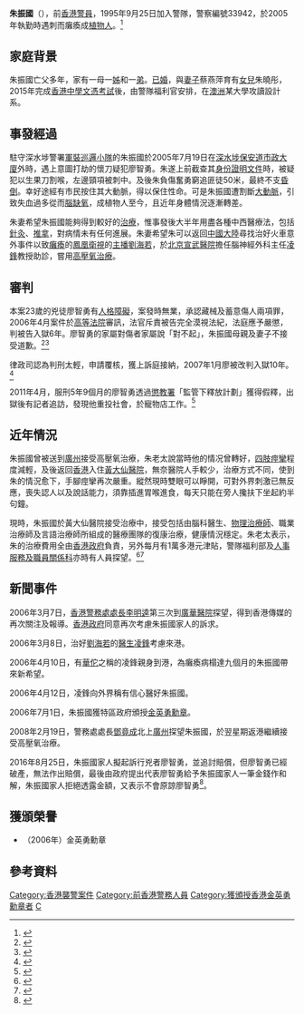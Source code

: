 {{Infobox person
| 姓名    = 朱振國
| 後綴尊稱 = [[MBG|MBG]]
| 圖像    = 
| 圖像替代 = 
| 圖像說明 = 
| 出生日期 = {{birth date and age|1974|8|20}}
| 出生地點 = {{HKG-1959}}
| 逝世日期 = 
| 逝世地點 = 
| 國籍    = {{CHN-HKG}}
| 別名    = 
| 職業    = [[警察|警察]]
| 活躍時期 = 
| 知名原因 = 執勤時遇刺而癱瘓成[[植物人|植物人]]
| 配偶    = {{marriage|蔡燕萍|1996}}
| 兒女    = 朱曉彤<br>{{birth year and age|1997}}
}}
'''朱振國'''{{MBG}}（{{bd|1974年|8月20日<ref>{{Cite web |url=http://orientaldaily.on.cc/archive/20070820/new/new_a32cnt.html |title=朱振國生日女畫卡祝康復 |access-date=2016-07-15 |archive-date=2017-03-05 |archive-url=https://web.archive.org/web/20170305062227/http://orientaldaily.on.cc/archive/20070820/new/new_a32cnt.html |dead-url=no }}</ref>||}}），前[[香港警員|香港警員]]，1995年9月25日加入警隊，警察編號33942，於2005年執勤時遇刺而癱瘓成[[植物人|植物人]]。<ref>{{Cite web |url=http://hk.news.yahoo.com/article/100701/3/iya8.html |title=朱母 ：不想看到再有警員受傷 |access-date=2010-07-02 |archive-date=2010-07-05 |archive-url=https://web.archive.org/web/20100705130542/http://hk.news.yahoo.com/article/100701/3/iya8.html |dead-url=no }}</ref>

==家庭背景==
朱振國亡父多年，家有一母一[[姊|姊]]和一[[弟|弟]]。[[已婚|已婚]]，與[[妻子|妻子]]蔡燕萍育有[[女兒|女兒]]朱曉彤，2015年完成[[香港中學文憑考試|香港中學文憑考試]]後，由警隊福利官安排，在[[澳洲|澳洲]]某大學攻讀設計系。

==事發經過==
駐守深水埗警署[[軍裝巡邏小隊|軍裝巡邏小隊]]的朱振國於2005年7月19日在[[深水埗|深水埗]][[保安道市政大廈|保安道市政大廈]]外時，遇上意圖打劫的懷刀疑犯廖智勇。朱遂上前截查其[[香港身份證|身份證明文件]]時，被疑犯以生果刀割喉，左邊頸項被刺中。及後朱負傷奮勇窮追匪徒50米，最終不支[[昏倒|昏倒]]。幸好途經有市民按住其大動脈，得以保住性命。可是朱振國遭割斷[[大動脈|大動脈]]，引致失血過多從而[[腦缺氧|腦缺氧]]，成植物人至今，且近年身體情況逐漸轉差。

朱妻希望朱振國能夠得到較好的[[治療|治療]]，惟事發後大半年用盡各種中西醫療法，包括[[針灸|針灸]]、[[推拿|推拿]]，對病情未有任何進展。朱妻希望朱可以返回[[中國大陸|中國大陸]]尋找治好火車意外事件以致[[癱瘓|癱瘓]]的[[鳳凰衛視|鳳凰衛視]]的[[新聞主播|主播]][[劉海若|劉海若]]，於[[北京|北京]][[宣武醫院|宣武醫院]]擔任腦神經外科主任[[凌鋒|凌鋒]]教授助診，嘗用[[高壓氧治療|高壓氧治療]]。

==審判==
本案23歲的兇徒廖智勇有[[人格障礙|人格障礙]]，案發時無業，承認藏械及蓄意傷人兩項罪，2006年4月案件於[[香港高等法院|高等法院]]審訊，法官斥責被告完全漠視法紀，法庭應予嚴懲，判被告入獄6年。廖智勇的家屬對傷者家屬說「對不起」，朱振國母親及妻子不接受道歉。<ref>{{cite web|title=母親代向朱振國家人說對不起 刀割警喉兇徒囚六年|url=https://hk.news.appledaily.com/local/daily/article/20060412/5824796|date=2006-04-12|agency=蘋果日報|access-date=2019-10-13|archive-date=2019-10-13|archive-url=https://web.archive.org/web/20191013153832/https://hk.news.appledaily.com/local/daily/article/20060412/5824796|dead-url=no}}</ref><ref>{{cite web|title=刺癱警員朱振國青年判囚6年|url=http://paper.wenweipo.com/2006/04/12/HK0604120107.htm|date=2006-04-12|agency=文匯報|access-date=2019-10-13|archive-date=2019-10-13|archive-url=https://web.archive.org/web/20191013153833/http://paper.wenweipo.com/2006/04/12/HK0604120107.htm|dead-url=no}}</ref>

律政司認為判刑太輕，申請覆核，獲上訴庭接納，2007年1月廖被改判入獄10年。<ref>{{cite web|title=刺癱朱振國兇徒加刑 改囚10年 母再代兒向勇警道歉|url=https://hk.news.appledaily.com/local/daily/article/20070111/6704965|date=2007-01-11|agency=蘋果日報|access-date=2019-10-13|archive-date=2019-10-13|archive-url=https://web.archive.org/web/20191013153833/https://hk.news.appledaily.com/local/daily/article/20070111/6704965|dead-url=no}}</ref>

2011年4月，服刑5年9個月的廖智勇透過[[懲教署|懲教署]]「監管下釋放計劃」獲得假釋，出獄後有記者追訪，發現他重投社會，於寵物店工作。<ref>{{cite web|title=襲朱振國兇徒望保住份工|url=https://orientaldaily.on.cc/cnt/news/20110922/00174_001.html|date=2011-09-22|agency=東方日報|access-date=2019-10-13|archive-date=2019-10-13|archive-url=https://web.archive.org/web/20191013153832/https://orientaldaily.on.cc/cnt/news/20110922/00174_001.html|dead-url=no}}</ref>

==近年情況==
朱振國曾被送到[[廣州|廣州]]接受高壓氧治療，朱老太說當時他的情况曾轉好，[[四肢|四肢]][[痙攣|痙攣]]程度減輕，及後返回[[香港|香港]]入住[[東華三院黃大仙醫院|黃大仙醫院]]，無奈醫院人手較少，治療方式不同，使到朱的情況愈下，手腳痙攣再次嚴重。縱然現時雙眼可以睜開，可對外界刺激已無反應，喪失認人以及說話能力，須靠插進胃喉進食，每天只能在旁人攙扶下坐起約半句鐘。

現時，朱振國於黃大仙醫院接受治療中，接受包括由腦科醫生、[[物理治療師|物理治療師]]、職業治療師及言語治療師所組成的醫療團隊的復康治療，健康情況穩定。朱老太表示，朱的治療費用全由[[政府|香港政府]]負責，另外每月有1萬多港元津貼，警隊福利部及[[人事服務及職員關係科|人事服務及職員關係科]]亦時有人員探望。<ref>{{Cite web |url=http://hk.news.yahoo.com/article/100701/4/iy7o.html |title=朱振國母親﹕邊有人似佢咁蠢，受傷仲去追…… |access-date=2010-07-02 |archive-date=2010-07-05 |archive-url=https://web.archive.org/web/20100705124253/http://hk.news.yahoo.com/article/100701/4/iy7o.html |dead-url=no }}</ref><ref>{{Cite web |url=http://www.police.gov.hk/offbeat/942/chi/n10.htm |title=人事服務及職員關係科　探望朱振國 |access-date=2011-05-07 |archive-date=2019-10-05 |archive-url=https://web.archive.org/web/20191005160316/https://www.police.gov.hk/offbeat/942/chi/n10.htm |dead-url=no }}</ref>

==新聞事件==
2006年3月7日，[[香港警務處處長|香港警務處處長]][[李明逵|李明逵]]第三次到[[廣華醫院|廣華醫院]]探望，得到香港傳媒的再次關注及報導。[[香港政府|香港政府]]同意再次考慮朱振國家人的訴求。

2006年3月8日，治好[[劉海若|劉海若]]的[[醫生|醫生]][[凌鋒|凌鋒]]考慮來港。

2006年4月10日，有[[華佗|華佗]]之稱的凌鋒親身到港，為癱瘓病榻達九個月的朱振國帶來新希望。

2006年4月12日，凌鋒向外界稱有信心醫好朱振國。

2006年7月1日，朱振國獲特區政府頒授[[金英勇勳章|金英勇勳章]]。

2008年2月19日，警務處處長[[鄧竟成|鄧竟成]]北上[[廣州|廣州]]探望朱振國，於翌星期返港繼續接受高壓氧治療。

2016年8月25日，朱振國家人擬起訴行兇者廖智勇，並追討賠償，但廖智勇已經破產，無法作出賠償，最後由政府提出代表廖智勇給予朱振國家人一筆金錢作和解，朱振國家人拒絕透露金額，又表示不會原諒廖智勇<ref>{{Cite web |title=纏繞11年 癱警朱振國與警和解獲賠償 |url=https://topick.hket.com/article/1490273/%E7%BA%8F%E7%B9%9E11%E5%B9%B4%20%20%20%E7%99%B1%E8%AD%A6%E6%9C%B1%E6%8C%AF%E5%9C%8B%E8%88%87%E8%AD%A6%E5%92%8C%E8%A7%A3%E7%8D%B2%E8%B3%A0%E5%84%9F |date=2016-08-25 |agency=香港經濟日報 |access-date=2019-10-13 |archive-date=2019-10-13 |archive-url=https://web.archive.org/web/20191013151919/https://topick.hket.com/article/1490273/%E7%BA%8F%E7%B9%9E11%E5%B9%B4%20%20%20%E7%99%B1%E8%AD%A6%E6%9C%B1%E6%8C%AF%E5%9C%8B%E8%88%87%E8%AD%A6%E5%92%8C%E8%A7%A3%E7%8D%B2%E8%B3%A0%E5%84%9F |dead-url=no }}</ref>。

==獲頒榮譽==
*（2006年）金英勇勳章

==參考資料==
{{reflist}}

[[Category:香港襲警案件|Category:香港襲警案件]]
[[Category:前香港警務人員|Category:前香港警務人員]]
[[Category:獲頒授香港金英勇勳章者|Category:獲頒授香港金英勇勳章者]]
[[Category:朱姓|C]]